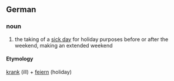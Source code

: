 ==German==
===noun===
# the taking of a [[sick day]] for holiday purposes before or after the weekend, making an extended weekend
====Etymology====
[[krank]] (ill) + [[feiern]] (holiday)